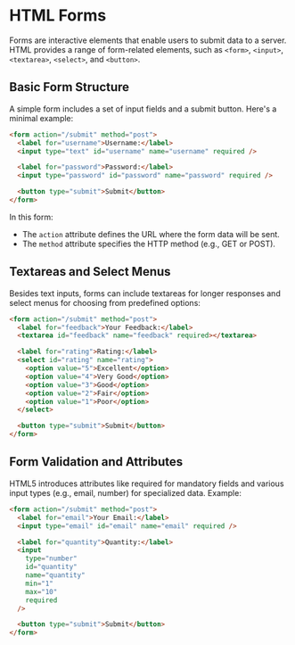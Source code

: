 # HTML Forms

Forms are interactive elements that enable users to submit data to a server. HTML provides a range of form-related elements, such as `<form>`, `<input>`, `<textarea>`, `<select>`, and `<button>`.

## Basic Form Structure

A simple form includes a set of input fields and a submit button. Here's a minimal example:

```html
<form action="/submit" method="post">
  <label for="username">Username:</label>
  <input type="text" id="username" name="username" required />

  <label for="password">Password:</label>
  <input type="password" id="password" name="password" required />

  <button type="submit">Submit</button>
</form>
```

In this form:

- The `action` attribute defines the URL where the form data will be sent.
- The `method` attribute specifies the HTTP method (e.g., GET or POST).

## Textareas and Select Menus

Besides text inputs, forms can include textareas for longer responses and select menus for choosing from predefined options:

```html
<form action="/submit" method="post">
  <label for="feedback">Your Feedback:</label>
  <textarea id="feedback" name="feedback" required></textarea>

  <label for="rating">Rating:</label>
  <select id="rating" name="rating">
    <option value="5">Excellent</option>
    <option value="4">Very Good</option>
    <option value="3">Good</option>
    <option value="2">Fair</option>
    <option value="1">Poor</option>
  </select>

  <button type="submit">Submit</button>
</form>
```

## Form Validation and Attributes

HTML5 introduces attributes like required for mandatory fields and various input types (e.g., email, number) for specialized data. Example:

```html
<form action="/submit" method="post">
  <label for="email">Your Email:</label>
  <input type="email" id="email" name="email" required />

  <label for="quantity">Quantity:</label>
  <input
    type="number"
    id="quantity"
    name="quantity"
    min="1"
    max="10"
    required
  />

  <button type="submit">Submit</button>
</form>
```
